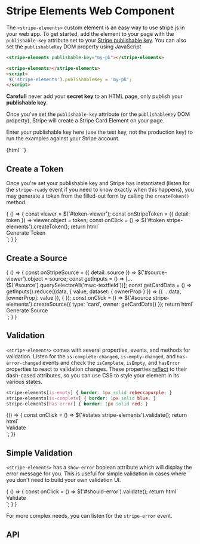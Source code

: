



<Meta title="Stripe Elements" />

# Stripe Elements Web Component

The `<stripe-elements>` custom element is an easy way to use stripe.js in your web app.
To get started, add the element to your page with the `publishable-key` attribute set to your
[Stripe publishable key](https://dashboard.stripe.com/account/apikeys). You can also set the `publishableKey` DOM property using JavaScript

```html
<stripe-elements publishable-key="my-pk"></stripe-elements>
```
```html
<stripe-elements></stripe-elements>
<script>
 $('stripe-elements').publishableKey = 'my-pk';
</script>
```

**Careful!** never add your **secret key** to an HTML page, only publish your **publishable key**.

Once you've set the `publishable-key` attribute (or the `publishableKey` DOM property), Stripe will create a Stripe Card Element on your page.

Enter your publishable key here (use the test key, not the production key) to run the examples against your Stripe account.

<Preview>
  <Story name="Enter a Stripe Publishable Key">
    {html`
      <mwc-textfield style="width: 100%" outlined label="Publishable Key" value="dummy-key" @change="${setPublishableKey}"></mwc-textfield>
    `}
  </Story>
</Preview>

## Create a Token

Once you're set your publishable key and Stripe has instantiated (listen for the `stripe-ready` event if you need to know exactly when this happens),
you may generate a token from the filled-out form by calling the `createToken()` method.

<Preview withToolbar>
  <Story name="Generate a Token" height="60px">
    {
      () => {
        const viewer = $('#token-viewer');
        const onStripeToken = ({ detail: token }) => viewer.object = token;
        const onClick = () => $('#token stripe-elements').createToken();
        return html`
          <section id="token">
            <stripe-elements publishable-key="dummy-key" @stripe-token="${onStripeToken}"></stripe-elements>
            <mwc-button class="generate" outlined @click="${onClick}">Generate Token</mwc-button>
          </section>
        `;
      }
    }
  </Story>
</Preview>

<json-viewer id="token-viewer"></json-viewer>

## Create a Source

<Preview withToolbar>
  <Story name="Generate a Source" height="500px">
    {
      () => {
        const onStripeSource = ({ detail: source }) => $('#source-viewer').object = source;
        const getInputs = () => [...($('#source').querySelectorAll('mwc-textfield'))];
        const getCardData = () => getInputs().reduce((data, { value, dataset: { ownerProp } }) => ({ ...data, [ownerProp]: value }), { });
        const onClick = () => $('#source stripe-elements').createSource({ type: 'card', owner: getCardData() });
        return html`
        <section id="source">
          <stripe-elements id="source-element" publishable-key="dummy-key" @stripe-source="${onStripeSource}"></stripe-elements>
          <mwc-textfield outlined label="Cardholder Name" data-owner-prop="name"></mwc-textfield>
          <mwc-textfield outlined label="Cardholder Email" data-owner-prop="email"></mwc-textfield>
          <mwc-textfield outlined label="Cardholder Phone" data-owner-prop="phone"></mwc-textfield>
          <mwc-button outlined @click="${onClick}">Generate Source</mwc-button>
        </section>
        `;
      }
    }
  </Story>
</Preview>

<json-viewer id="source-viewer"></json-viewer>

## Validation

`<stripe-elements>` comes with several properties, events, and methods for validation.
Listen for the
`is-complete-changed`,
`is-empty-changed`, and
`has-error-changed` events
and check the `isComplete`, `isEmpty`, and `hasError` properties to react to validation changes.
These properties [reflect](https://dev.to/bennypowers/lets-build-web-components-part-5-litelement-906#reflecting-properties-to-attributes) to their dash-cased attributes,
so you can use CSS to style your element in its various states.

```css
stripe-elements[is-empty] { border: 1px solid rebeccapurple; }
stripe-elements[is-complete] { border: 1px solid blue; }
stripe-elements[has-error] { border: 1px solid red; }
```

<Preview withToolbar>
  <Story name="Validation States" height="60px">
    {() => {
      const onClick = () => $('#states stripe-elements').validate();
      return html`
      <style>
        stripe-elements { border-radius: 4px; }
        stripe-elements[is-empty] { border: 1px solid rebeccapurple; }
        stripe-elements[is-complete] { border: 1px solid blue; }
        stripe-elements[has-error] { border: 1px solid red; }
      </style>
      <section id="states">
        <stripe-elements publishable-key="dummy-key"></stripe-elements>
        <mwc-button class="generate" outlined @click="${onClick}">Validate</mwc-button>
      </section>
      `;
    }}
  </Story>
</Preview>

## Simple Validation

`<stripe-elements>` has a `show-error` boolean attribute which will display the error message for you.
This is useful for simple validation in cases where you don't need to build your own validation UI.

<Preview withToolbar>
  <Story name="Error Display" height="60px">
    {
      () => {
        const onClick = () => $('#should-error').validate();
        return html`
        <section id="show-errror">
          <stripe-elements id="should-error" publishable-key="should-error-use-bad-key" show-error></stripe-elements>
          <mwc-button class="generate" outlined @click="${onClick}">Validate</mwc-button>
        </section>
        `;
      }
    }
  </Story>
</Preview>

For more complex needs, you can listen for the `stripe-error` event.

## API

<Props of="stripe-elements" />
